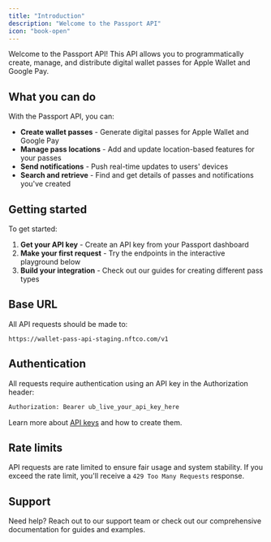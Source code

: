 ```yaml
---
title: "Introduction"
description: "Welcome to the Passport API"
icon: "book-open"
---
```


Welcome to the Passport API! This API allows you to programmatically create, manage, and distribute digital wallet passes for Apple Wallet and Google Pay.

## What you can do

With the Passport API, you can:

- **Create wallet passes** - Generate digital passes for Apple Wallet and Google Pay
- **Manage pass locations** - Add and update location-based features for your passes
- **Send notifications** - Push real-time updates to users' devices
- **Search and retrieve** - Find and get details of passes and notifications you've created

## Getting started

To get started:

1. **Get your API key** - Create an API key from your Passport dashboard
2. **Make your first request** - Try the endpoints in the interactive playground below
3. **Build your integration** - Check out our guides for creating different pass types

## Base URL

All API requests should be made to:

```
https://wallet-pass-api-staging.nftco.com/v1
```

## Authentication

All requests require authentication using an API key in the Authorization header:

```bash
Authorization: Bearer ub_live_your_api_key_here
```

Learn more about [API keys](/api-reference/api-keys) and how to create them.

## Rate limits

API requests are rate limited to ensure fair usage and system stability. If you exceed the rate limit, you'll receive a `429 Too Many Requests` response.

## Support

Need help? Reach out to our support team or check out our comprehensive documentation for guides and examples.
